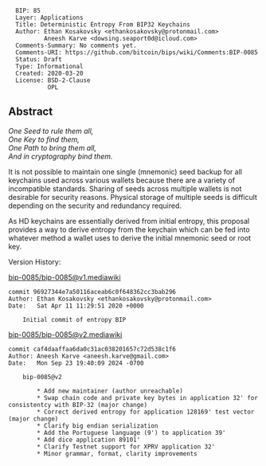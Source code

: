 <pre>
  BIP: 85
  Layer: Applications
  Title: Deterministic Entropy From BIP32 Keychains
  Author: Ethan Kosakovsky <ethankosakovsky@protonmail.com>
          Aneesh Karve <dowsing.seaport0d@icloud.com>
  Comments-Summary: No comments yet.
  Comments-URI: https://github.com/bitcoin/bips/wiki/Comments:BIP-0085
  Status: Draft
  Type: Informational
  Created: 2020-03-20
  License: BSD-2-Clause
           OPL
</pre>

==Abstract==

''One Seed to rule them all,''<br>
''One Key to find them,''<br>
''One Path to bring them all,''<br>
''And in cryptography bind them.''

It is not possible to maintain one single (mnemonic) seed backup for all keychains used across various wallets because there are a variety of incompatible standards. Sharing of seeds across multiple wallets is not desirable for security reasons. Physical storage of multiple seeds is difficult depending on the security and redundancy required.

As HD keychains are essentially derived from initial entropy, this proposal provides a way to derive entropy from the keychain which can be fed into whatever method a wallet uses to derive the initial mnemonic seed or root key.

Version History:

[[bip-0085/bip-0085@v1.mediawiki]]
<pre>
commit 96927344e7a50116aceab6c0f648362cc3bab296
Author: Ethan Kosakovsky <ethankosakovsky@protonmail.com>
Date:   Sat Apr 11 11:29:51 2020 +0000

    Initial commit of entropy BIP
</pre>

[[bip-0085/bip-0085@v2.mediawiki]]
<pre>
commit caf4daaffaa6da0c31ac038201657c72d538c1f6
Author: Aneesh Karve <aneesh.karve@gmail.com>
Date:   Mon Sep 23 19:40:09 2024 -0700

    bip-0085@v2
    
        * Add new maintainer (author unreachable)
        * Swap chain code and private key bytes in application 32' for consistentcy with BIP-32 (major change)
        * Correct derived entropy for application 128169' test vector (major change)
        * Clarify big endian serialization
        * Add the Portuguese language (9') to application 39'
        * Add dice application 89101'
        * Clarify Testnet support for XPRV application 32'
        * Minor grammar, format, clarity improvements
</pre>
